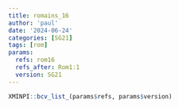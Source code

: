 ```yaml
---
title: romains_16
author: 'paul'
date: '2024-06-24'
categories: [SG21]
tags: [rom]
params:
  refs: rom16
  refs_after: Rom1:1
  version: SG21
---
```


```r
XMINPI::bcv_list_(params$refs, params$version)
```

